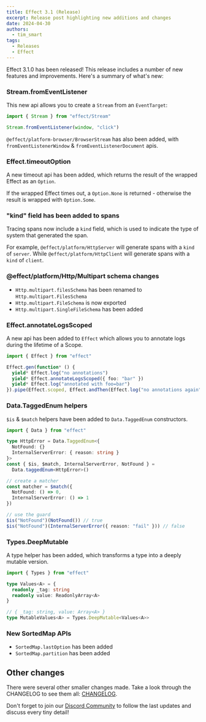 ```yaml
---
title: Effect 3.1 (Release)
excerpt: Release post highlighting new additions and changes
date: 2024-04-30
authors:
  - tim_smart
tags:
  - Releases
  - Effect
---
```


Effect 3.1.0 has been released! This release includes a number of new features and improvements. Here's a summary of what's new:

### Stream.fromEventListener

This new api allows you to create a `Stream` from an `EventTarget`:

```ts showLineNumbers=false
import { Stream } from "effect/Stream"

Stream.fromEventListener(window, "click")
```

`@effect/platform-browser/BrowserStream` has also been added, with `fromEventListenerWindow` & `fromEventListenerDocument` apis.

### Effect.timeoutOption

A new timeout api has been added, which returns the result of the wrapped Effect as an `Option`.

If the wrapped Effect times out, a `Option.None` is returned - otherwise the result is wrapped with `Option.Some`.

### "kind" field has been added to spans

Tracing spans now include a `kind` field, which is used to indicate the type of system that generated the span.

For example, `@effect/platform/HttpServer` will generate spans with a `kind` of `server`. While `@effect/platform/HttpClient` will generate spans with a `kind` of `client`.

### @effect/platform/Http/Multipart schema changes

- `Http.multipart.filesSchema` has been renamed to `Http.multipart.FilesSchema`
- `Http.multipart.FileSchema` is now exported
- `Http.multipart.SingleFileSchema` has been added

### Effect.annotateLogsScoped

A new api has been added to `Effect` which allows you to annotate logs during the lifetime of a Scope.

```ts showLineNumbers=false
import { Effect } from "effect"

Effect.gen(function* () {
  yield* Effect.log("no annotations")
  yield* Effect.annotateLogsScoped({ foo: "bar" })
  yield* Effect.log("annotated with foo=bar")
}).pipe(Effect.scoped, Effect.andThen(Effect.log("no annotations again")))
```

### Data.TaggedEnum helpers

`$is` & `$match` helpers have been added to `Data.TaggedEnum` constructors.

```ts showLineNumbers=false
import { Data } from "effect"

type HttpError = Data.TaggedEnum<{
  NotFound: {}
  InternalServerError: { reason: string }
}>
const { $is, $match, InternalServerError, NotFound } =
  Data.taggedEnum<HttpError>()

// create a matcher
const matcher = $match({
  NotFound: () => 0,
  InternalServerError: () => 1
})

// use the guard
$is("NotFound")(NotFound()) // true
$is("NotFound")(InternalServerError({ reason: "fail" })) // false
```

### Types.DeepMutable

A type helper has been added, which transforms a type into a deeply mutable version.

```ts showLineNumbers=false
import { Types } from "effect"

type Values<A> = {
  readonly _tag: string
  readonly value: ReadonlyArray<A>
}

// { _tag: string, value: Array<A> }
type MutableValues<A> = Types.DeepMutable<Values<A>>
```

### New SortedMap APIs

- `SortedMap.lastOption` has been added
- `SortedMap.partition` has been added

## Other changes

There were several other smaller changes made. Take a look through the CHANGELOG to see them all: [CHANGELOG](https://github.com/Effect-TS/effect/blob/main/packages/effect/CHANGELOG.md).

Don't forget to join our [Discord Community](https://discord.gg/effect-ts) to follow the last updates and discuss every tiny detail!
